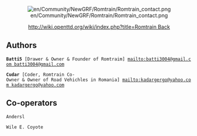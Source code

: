 <center>[[File:en/Community/NewGRF/Romtrain/Romtrain contact.png]]</center>

<center>[[http://wiki.openttd.org/wiki/index.php?title=Romtrain Back]]</center>

==Authors==
 '''Batti5''' [Drawer & Owner & Founder of Romtraim] [[mailto:batti3004@gmail.com batti3004@gmail.com]]

 '''Cudar''' [Coder, Romtrain Co-Owner & Owner of Road Vehichles in Romania] [[mailto:kadargergo@yahoo.com kadargergo@yahoo.com]]

==Co-operators==
 Andersl

 Wile E. Coyote